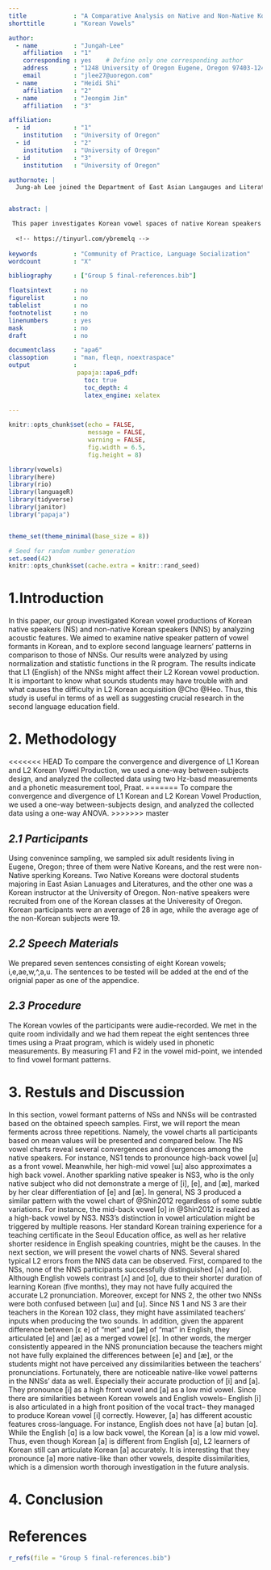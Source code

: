 ```yaml
---
title             : "A Comparative Analysis on Native and Non-Native Korean Speakers' Vowel Productions"
shorttitle        : "Korean Vowels"

author: 
  - name          : "Jungah-Lee"
    affiliation   : "1"
    corresponding : yes    # Define only one corresponding author
    address       : "1248 University of Oregon Eugene, Oregon 97403-1248"
    email         : "jlee27@uoregon.com"
  - name          : "Heidi Shi"
    affiliation   : "2"
  - name          : "Jeongim Jin"
    affiliation   : "3"

affiliation:
  - id            : "1"
    institution   : "University of Oregon"
  - id            : "2"
    institution   : "University of Oregon"
  - id            : "3"
    institution   : "University of Oregon"

authornote: |
  Jung-ah Lee joined the Department of East Asian Langauges and Literatures at the Unviersity of Oregon at 2017.


abstract: |

 This paper investigates Korean vowel spaces of native Korean speakers (NS) and non-native Korean speakers (NNS, L1: English). The vowel production of NS and NNS were compared. All the speakers recorded eight Korean cardinal vowels, which are [i], [e], [ae], [W], [A], [o], [u], and [a] three times. A preceding consonant was lenis fricative [s] sound of Korean. The participants’ production was normalized by using Lobanov normalization function in the R program. Results show that NNS cannot differentiate the Korean mid-vowels and back vowels such as [A], [o], and [u]. This research can be helpful to investigate that L1 English can affect the L2 Korean learners’ vowel pronunciation.   
 
  <!-- https://tinyurl.com/ybremelq -->
  
keywords          : "Community of Practice, Language Socialization"
wordcount         : "X"

bibliography      : ["Group 5 final-references.bib"]

floatsintext      : no
figurelist        : no
tablelist         : no
footnotelist      : no
linenumbers       : yes
mask              : no
draft             : no

documentclass     : "apa6"
classoption       : "man, fleqn, noextraspace"
output            : 
                   papaja::apa6_pdf:
                     toc: true
                     toc_depth: 4
                     latex_engine: xelatex
                    
---
```


```r
knitr::opts_chunk$set(echo = FALSE, 
                      message = FALSE,
                      warning = FALSE,
                      fig.width = 6.5,
                      fig.height = 8)

library(vowels)
library(here)
library(rio)
library(languageR)
library(tidyverse)
library(janitor)
library("papaja")


theme_set(theme_minimal(base_size = 8))

```

```r
# Seed for random number generation
set.seed(42)
knitr::opts_chunk$set(cache.extra = knitr::rand_seed)
```


\newpage

# **1.Introduction**
In this paper, our group investigated Korean vowel productions of Korean native speakers (NS) and non-native Korean speakers (NNS) by analyzing acoustic features. We aimed to examine native speaker pattern of vowel formants in Korean, and to explore second language learners’ patterns in comparison to those of NNSs. Our results were analyzed by using normalization and statistic functions in the R program. The results indicate that L1 (English) of the NNSs might affect their L2 Korean vowel production. It is important to know what sounds students may have trouble with and what causes the difficulty in L2 Korean acquisition @Cho @Heo. Thus, this study is useful in terms of as well as suggesting crucial research in the second language education field. 

# **2. Methodology**
<<<<<<< HEAD
To compare the convergence and divergence of L1 Korean and L2 Korean Vowel Production, we used a one-way between-subjects design, and analyzed the collected data using two Hz-basd measurements and a phonetic measurement tool, Praat. 
=======
To compare the convergence and divergence of L1 Korean and L2 Korean Vowel Production, we used a one-way between-subjects design, and analyzed the collected data using a one-way ANOVA.
>>>>>>> master

## *2.1 Participants*
Using convenince sampling, we sampled six adult residents living in Eugene, Oregon; three of them were Native Koreans, and the rest were non-Native sperking Koreans. Two Native Koreans were doctoral students majoring in East Asian Lanuages and Literatures, and the other one was a Korean instructor at the University of Oregon. Non-native speakers were recruited from one of the Korean classes at the Univeresity of Oregon. Korean participants were an average of 28 in age, while the average age of the non-Korean subjects were 19. 

## *2.2 Speech Materials*
We prepared seven sentences consisting of eight Korean vowels; i,e,ae,w,^,a,u. The sentences to be tested will be added at the end of the orignial paper as one of the appendice. 

## *2.3 Procedure*
The Korean vowles of the participants were audie-recorded. We met in the quite room individally and we had them repeat the eight sentences three times using a Praat program, which is widely used in phonetic measurements. By measuring F1 and F2 in the vowel mid-point, we intended to find vowel formant patterns. 

# **3. Restuls and Discussion**
In this section, vowel formant patterns of NSs and NNSs will be contrasted based on the obtained speech samples. First, we will report the mean ferments across three repetitions. Namely, the vowel charts all participants based on mean values will be presented and compared below. 
The NS vowel charts reveal several convergences and divergences among the native speakers. For instance, NS1 tends to pronounce high-back vowel [u] as a front vowel. Meanwhile, her high-mid vowel [ɯ] also approximates a high back vowel. Another sparkling native speaker is NS3, who is the only native subject who did not demonstrate a merge of [i], [e], and [æ], marked by her clear differentiation of [e] and [æ]. In general, NS 3 produced a similar pattern with the vowel chart of @Shin2012 regardless of some subtle variations. For instance, the mid-back vowel [o] in @Shin2012 is realized as a high-back vowel by NS3. NS3’s distinction in vowel articulation might be triggered by multiple reasons. Her standard Korean training experience for a teaching certificate in the Seoul Education office, as well as her relative shorter residence in English speaking countries, might be the causes.
In the next section, we will present the vowel charts of NNS. Several shared typical L2 errors from the NNS data can be observed. First, compared to the NSs, none of the NNS participants successfully distinguished [ʌ] and [o]. Although English vowels contrast [ʌ] and [o], due to their shorter duration of learning Korean (five months), they may not have fully acquired the accurate L2 pronunciation. Moreover, except for NNS 2, the other two NNSs were both confused between [ɯ] and [u]. Since NS 1 and NS 3 are their teachers in the Korean 102 class, they might have assimilated teachers’ inputs when producing the two sounds. In addition, given the apparent difference between [ɛ e] of “met” and [æ] of “mat” in English, they articulated [e] and [æ] as a merged vowel [ɛ]. In other words, the merger consistently appeared in the NNS pronunciation because the teachers might not have fully explained the differences between [e] and [æ], or the students might not have perceived any dissimilarities between the teachers’ pronunciations. 
Fortunately, there are noticeable native-like vowel patterns in the NNSs’ data as well. Especially their accurate production of [i] and [a]. They pronounce [i] as a high front vowel and [a] as a low mid vowel. Since there are similarities between Korean vowels and English vowels-- English [i] is also articulated in a high front position of the vocal tract-- they managed to produce Korean vowel [i] correctly. However, [a] has different acoustic features cross-language. For instance, English does not have [a] butan [ɑ]. While the English [ɑ] is a low back vowel, the Korean [a] is a low mid vowel. Thus, even though Korean [a] is different from English [ɑ], L2 learners of Korean still can articulate Korean [a] accurately. It is interesting that they pronounce [a] more native-like than other vowels, despite dissimilarities, which is a dimension worth thorough investigation in the future analysis.

# **4. Conclusion**

\newpage

# **References**
```r
r_refs(file = "Group 5 final-references.bib")
```

\begingroup
\setlength{\parindent}{-0.5in}
\setlength{\leftskip}{0.5in}

<div id = "refs"></div>
\endgroup
